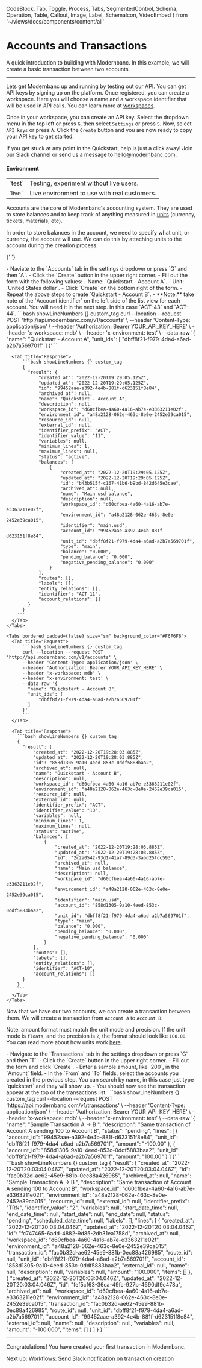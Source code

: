   CodeBlock,
  Tab,
  Toggle,
  Process,
  Tabs,
  SegmentedControl,
  Schema,
  Operation,
  Table,
  Callout,
  Image,
  Label,
  SchemaIcon,
  VideoEmbed
} from '~/views/docs/components/content/all'

# Accounts and Transactions

A quick introduction to building with Modernbanc. In this example, we will create a basic transaction between two accounts.

<hr />

<Process title="Getting your API keys" index={1}>

Lets get Modernbanc up and running by testing out our API. You can get API keys by signing up on the platform.
Once registered, you can create a workspace. Here you will choose a name and a workspace identifier that will be used in API calls.
You can learn more at [workspaces](/docs/workspaces).

Once in your workspace, you can create an API key. Select the dropdown menu in the top left or press `G`, then select `Settings` or press `S`.
Now, select `API keys` or press `A`. Click the `Create` button and you are now ready to copy your API key to get started.

If you get stuck at any point in the Quickstart, help is just a click away! Join our Slack channel or send us a message to [hello@modernbanc.com](mailto:hello@modernbanc.com).

<h4>Environment</h4>
<Table inner_border="horizontal" responsive_cell>
  <tbody>
    <tr key="0">
      <td>`test`</td>
      <td>Testing, experiment without live users.</td>
    </tr>
    <tr key="1">
      <td>`live`</td>
      <td>Live environment to use with real customers.</td>
    </tr>
  </tbody>
</Table>

</Process>

<Process title="Creating your first accounts" index={2}>

Accounts are the core of Modernbanc's accounting system. They are used to store balances and to keep track of anything measured in [units](docs/workspace/units) (currency, tickets, materials, etc).

In order to store balances in the account, we need to specify what unit, or currency, the account will use. We can do this by attaching units to the account during the creation process.

{' '}


<Operation method="post" title="Create account" path="/v1/accounts" />
<Tabs>
  <Tab title="UI">
    - Naviate to the `Accounts` tab in the settings dropdown or press `G` and then `A`.
    - Click the `Create` button in the upper right corner.
    - Fill out the form with the following values:
      - Name: `Quickstart - Account A`.
      - Unit: `United States dollar`.
    - Click `Create` on the bottom right of the form.
    - Repeat the above steps to create `Quickstart - Account B`.
    - **Note:** take note of the `Account identifier` on the left side of the list view for each account. You will need it in the next step. In this case `ACT-43` and `ACT-44`. 
  </Tab>

  <Tab title="API">
    <Tabs bordered padded={false} size="sm" background_color="#F6F6F6">
      <Tab title="Request">
          ```bash showLineNumbers {} custom_tag
          curl --location --request POST 'http://api.modernbanc.com/v1/accounts' \
          --header 'Content-Type: application/json' \
          --header 'Authorization: Bearer YOUR_API_KEY_HERE' \
          --header 'x-workspace: mdb' \
          --header 'x-environment: test' \
          --data-raw '{
            "name": "Quickstart - Account A",
            "unit_ids": [
                "dbff8f21-f979-4da4-a6ad-a2b7a569701f"
            ]
          }'
          ```
      </Tab>

      <Tab title="Response">
          ```bash showLineNumbers {} custom_tag
          {
            "result": {
                "created_at": "2022-12-20T19:29:05.125Z",
                "updated_at": "2022-12-20T19:29:05.125Z",
                "id": "99452aae-a392-4e4b-881f-d623151f8e84",
                "archived_at": null,
                "name": "Quickstart - Account A",
                "description": null,
                "workspace_id": "d60cfbea-4a60-4a16-ab7e-e3363211e02f",
                "environment_id": "a48a2128-062e-463c-8e0e-2452e39ca015",
                "resource_id": null,
                "external_id": null,
                "identifier_prefix": "ACT",
                "identifier_value": "11",
                "variables": null,
                "minimum_lines": 1,
                "maximum_lines": null,
                "status": "active",
                "balances": [
                    {
                        "created_at": "2022-12-20T19:29:05.125Z",
                        "updated_at": "2022-12-20T19:29:05.125Z",
                        "id": "b43b515f-c167-41b6-b9bd-842d645e3cae",
                        "archived_at": null,
                        "name": "Main usd balance",
                        "description": null,
                        "workspace_id": "d60cfbea-4a60-4a16-ab7e-e3363211e02f",
                        "environment_id": "a48a2128-062e-463c-8e0e-2452e39ca015",
                        "identifier": "main.usd",
                        "account_id": "99452aae-a392-4e4b-881f-d623151f8e84",
                        "unit_id": "dbff8f21-f979-4da4-a6ad-a2b7a569701f",
                        "type": "main",
                        "balance": "0.000",
                        "pending_balance": "0.000",
                        "negative_pending_balance": "0.000"
                    }
                ],
                "routes": [],
                "labels": [],
                "entity_relations": [],
                "identifier": "ACT-11",
                "account_relations": []
            }
          }
        ```
      </Tab>
    </Tabs>
 
    <Tabs bordered padded={false} size="sm" background_color="#F6F6F6">
      <Tab title="Request">
          ```bash showLineNumbers {} custom_tag
          curl --location --request POST 'http://api.modernbanc.com/v1/accounts' \
          --header 'Content-Type: application/json' \
          --header 'Authorization: Bearer YOUR_API_KEY_HERE' \
          --header 'x-workspace: mdb' \
          --header 'x-environment: test' \
          --data-raw '{
            "name": "Quickstart - Account B",
            "unit_ids": [
                "dbff8f21-f979-4da4-a6ad-a2b7a569701f"
            ]
          }'
          ```
      </Tab>

      <Tab title="Response">
        ```bash showLineNumbers {} custom_tag
        {
          "result": {
              "created_at": "2022-12-20T19:28:03.885Z",
              "updated_at": "2022-12-20T19:28:03.885Z",
              "id": "858d1305-9a10-4eed-853c-0ddf5883baa2",
              "archived_at": null,
              "name": "Quickstart - Account B",
              "description": null,
              "workspace_id": "d60cfbea-4a60-4a16-ab7e-e3363211e02f",
              "environment_id": "a48a2128-062e-463c-8e0e-2452e39ca015",
              "resource_id": null,
              "external_id": null,
              "identifier_prefix": "ACT",
              "identifier_value": "10",
              "variables": null,
              "minimum_lines": 1,
              "maximum_lines": null,
              "status": "active",
              "balances": [
                  {
                      "created_at": "2022-12-20T19:28:03.885Z",
                      "updated_at": "2022-12-20T19:28:03.885Z",
                      "id": "2c2a0542-93d1-41a7-89d3-3abd25fdc593",
                      "archived_at": null,
                      "name": "Main usd balance",
                      "description": null,
                      "workspace_id": "d60cfbea-4a60-4a16-ab7e-e3363211e02f",
                      "environment_id": "a48a2128-062e-463c-8e0e-2452e39ca015",
                      "identifier": "main.usd",
                      "account_id": "858d1305-9a10-4eed-853c-0ddf5883baa2",
                      "unit_id": "dbff8f21-f979-4da4-a6ad-a2b7a569701f",
                      "type": "main",
                      "balance": "0.000",
                      "pending_balance": "0.000",
                      "negative_pending_balance": "0.000"
                  }
              ],
              "routes": [],
              "labels": [],
              "entity_relations": [],
              "identifier": "ACT-10",
              "account_relations": []
          }
        }
        ```
      </Tab>
    </Tabs>
  </Tab>
</Tabs>
</Process>

<Process title="Creating your first transaction" index={3}>

Now that we have our two accounts, we can create a transaction between them. We will create a transaction from `Account A` to `Account B`.

Note: amount format must match the unit mode and precision. If the unit mode is `floats`, and the precision is `2`, the format should look like `100.00`. You can read more about how units work [here](/docs/workspace/units).

<Operation method="post" title="Create transaction" path="/v1/transactions" />
<Tabs>
  <Tab title="UI">
    - Navigate to the `Transactions` tab in the settings dropdown or press `G` and then `T`.
    - Click the `Create` button in the upper right corner.
    - Fill out the form and click `Create`.
      - Enter a sample amount, like `200`, in the `Amount` field.
      - In the `From` and `To` fields, select the accounts you created in the previous step. You can search by name, in this case just type `quickstart` and they will show up.
    - You should now see the transaction appear at the top of the transactions list.

  </Tab>
  <Tab title="API">
    <Tabs bordered padded={false} size="sm" background_color="#F6F6F6">
      <Tab title="Request">
          ```bash showLineNumbers {} custom_tag
          curl --location --request POST 'https://api.modernbanc.com/v1/transactions' \
          --header 'Content-Type: application/json' \
          --header 'Authorization: Bearer YOUR_API_KEY_HERE' \
          --header 'x-workspace: mdb' \
          --header 'x-environment: test' \
          --data-raw '{
              "name": "Sample Transaction A -> B ",
              "description": "Same transaction of Account A sending 100 to Account B",
              "status": "pending",
              "lines": [
                  {
                      "account_id": "99452aae-a392-4e4b-881f-d623151f8e84",
                      "unit_id": "dbff8f21-f979-4da4-a6ad-a2b7a569701f",
                      "amount": "-100.00"
                  },
                  {
                      "account_id": "858d1305-9a10-4eed-853c-0ddf5883baa2",
                      "unit_id": "dbff8f21-f979-4da4-a6ad-a2b7a569701f",
                      "amount": "100.00"
                  }
              ]
          }'
          ```
      </Tab>
      <Tab title="Response">
          ```bash showLineNumbers {} custom_tag
          {
            "result": {
                "created_at": "2022-12-20T20:03:04.046Z",
                "updated_at": "2022-12-20T20:03:04.046Z",
                "id": "fac0b32d-ae62-45e9-881b-0ec88a426985",
                "archived_at": null,
                "name": "Sample Transaction A -> B ",
                "description": "Same transaction of Account A sending 100 to Account B",
                "workspace_id": "d60cfbea-4a60-4a16-ab7e-e3363211e02f",
                "environment_id": "a48a2128-062e-463c-8e0e-2452e39ca015",
                "resource_id": null,
                "external_id": null,
                "identifier_prefix": "TRN",
                "identifier_value": "2",
                "variables": null,
                "start_date_time": null,
                "end_date_time": null,
                "start_date": null,
                "end_date": null,
                "status": "pending",
                "scheduled_date_time": null,
                "labels": [],
                "lines": [
                    {
                        "created_at": "2022-12-20T20:03:04.046Z",
                        "updated_at": "2022-12-20T20:03:04.046Z",
                        "id": "fc747465-6add-4882-9d85-2db31ea1758d",
                        "archived_at": null,
                        "workspace_id": "d60cfbea-4a60-4a16-ab7e-e3363211e02f",
                        "environment_id": "a48a2128-062e-463c-8e0e-2452e39ca015",
                        "transaction_id": "fac0b32d-ae62-45e9-881b-0ec88a426985",
                        "route_id": null,
                        "unit_id": "dbff8f21-f979-4da4-a6ad-a2b7a569701f",
                        "account_id": "858d1305-9a10-4eed-853c-0ddf5883baa2",
                        "external_id": null,
                        "name": null,
                        "description": null,
                        "variables": null,
                        "amount": "100.000",
                        "items": []
                    },
                    {
                        "created_at": "2022-12-20T20:03:04.046Z",
                        "updated_at": "2022-12-20T20:03:04.046Z",
                        "id": "fef5cf63-36ca-49fc-927b-4690df9c478a",
                        "archived_at": null,
                        "workspace_id": "d60cfbea-4a60-4a16-ab7e-e3363211e02f",
                        "environment_id": "a48a2128-062e-463c-8e0e-2452e39ca015",
                        "transaction_id": "fac0b32d-ae62-45e9-881b-0ec88a426985",
                        "route_id": null,
                        "unit_id": "dbff8f21-f979-4da4-a6ad-a2b7a569701f",
                        "account_id": "99452aae-a392-4e4b-881f-d623151f8e84",
                        "external_id": null,
                        "name": null,
                        "description": null,
                        "variables": null,
                        "amount": "-100.000",
                        "items": []
                    }
                ]
            }
        }
        ```
      </Tab>
    </Tabs>
  </Tab>

</Tabs>
</Process>

<hr />

Congratulations! You have created your first transaction in Modernbanc.

Next up: [Workflows: Send Slack notification on transaction creation](/docs/quickstart/workflows)
